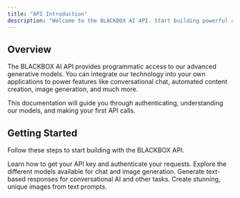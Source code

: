 ```yaml
---
title: "API Introduction"
description: "Welcome to the BLACKBOX AI API. Start building powerful applications with our state-of-the-art models."
---
```


## Overview

The BLACKBOX AI API provides programmatic access to our advanced generative models. You can integrate our technology into your own applications to power features like conversational chat, automated content creation, image generation, and much more.

This documentation will guide you through authenticating, understanding our models, and making your first API calls.

## Getting Started

Follow these steps to start building with the BLACKBOX API.

<CardGroup cols={2}>
    <Card
        title="Authentication"
        href="/api-reference/authentication"
    >
        Learn how to get your API key and authenticate your requests.
    </Card>
    <Card title="Models" href="/api-reference/models/chat-models">
        Explore the different models available for chat and image generation.
    </Card>
    <Card title="Chat Endpoint" href="/api-reference/endpoint/chat">
        Generate text-based responses for conversational AI and other tasks.
    </Card>
    <Card
        title="Image Generation"
        href="/api-reference/image-generation"
    >
        Create stunning, unique images from text prompts.
    </Card>
</CardGroup>
